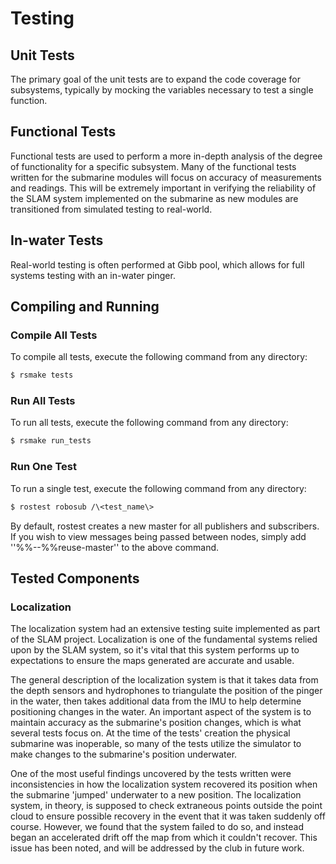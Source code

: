 # Testing

## Unit Tests
The primary goal of the unit tests are to expand the code coverage for subsystems, typically by mocking the variables necessary to test a single function. 

## Functional Tests
Functional tests are used to perform a more in-depth analysis of the degree of functionality for a specific subsystem. Many of the functional tests written for the submarine modules will focus on accuracy of measurements and readings. This will be extremely important in verifying the reliability of the SLAM system implemented on the submarine as new modules are transitioned from simulated testing to real-world.

## In-water Tests

Real-world testing is often performed at Gibb pool, which allows for full systems testing with an in-water pinger.

## Compiling and Running

### Compile All Tests
To compile all tests, execute the following command from any directory:
```bash
$ rsmake tests
```

### Run All Tests
To run all tests, execute the following command from any directory:
```bash
$ rsmake run_tests
```

### Run One Test
To run a single test, execute the following command from any directory:
```bash
$ rostest robosub /\<test_name\>
```
By default, rostest creates a new master for all publishers and subscribers. If you wish to view messages being passed between nodes, simply add ''%%--%%reuse-master'' to the above command.

## Tested Components
### Localization
The localization system had an extensive testing suite implemented as part of the SLAM project. Localization is one of the fundamental systems relied upon by the SLAM system, so it's vital that this system performs up to expectations to ensure the maps generated are accurate and usable. 

The general description of the localization system is that it takes data from the depth sensors and hydrophones to triangulate the position of the pinger in the water, then takes additional data from the IMU to help determine positioning changes in the water. An important aspect of the system is to maintain accuracy as the submarine's position changes, which is what several tests focus on. At the time of the tests' creation the physical submarine was inoperable, so many of the tests utilize the simulator to make changes to the submarine's position underwater. 

One of the most useful findings uncovered by the tests written were inconsistencies in how the localization system recovered its position when the submarine 'jumped' underwater to a new position. The localization system, in theory, is supposed to check extraneous points outside the point cloud to ensure possible recovery in the event that it was taken suddenly off course. However, we found that the system failed to do so, and instead began an accelerated drift off the map from which it couldn't recover. This issue has been noted, and will be addressed by the club in future work. 
